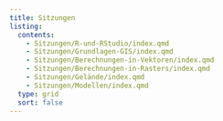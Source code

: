 ```yaml
---
title: Sitzungen
listing:
  contents:
    - Sitzungen/R-und-RStudio/index.qmd
    - Sitzungen/Grundlagen-GIS/index.qmd
    - Sitzungen/Berechnungen-in-Vektoren/index.qmd
    - Sitzungen/Berechnungen-in-Rasters/index.qmd
    - Sitzungen/Gelände/index.qmd
    - Sitzungen/Modellen/index.qmd
  type: grid
  sort: false
---
```



